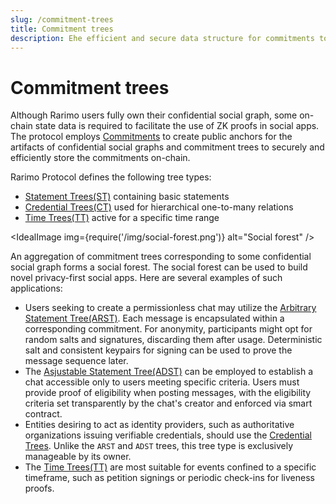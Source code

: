 ```yaml
---
slug: /commitment-trees
title: Commitment trees
description: Еhe efficient and secure data structure for commitments to the confidential social graph.
---
```


# Commitment trees

Although Rarimo users fully own their confidential social graph, some on-chain state data is required to facilitate the use of ZK proofs in social apps. The protocol employs [Commitments](/commitment-trees/commitments) to create public anchors for the artifacts of confidential social graphs and commitment trees to securely and efficiently store the commitments on-chain.

Rarimo Protocol defines the following tree types:
- [Statement Trees(ST)](/commitment-trees/statement-trees) containing basic statements
- [Credential Trees(CT)](/credential-trees) used for hierarchical one-to-many relations
- [Time Trees(TT)](/commitment-trees/time-trees) active for a specific time range

<IdealImage img={require('/img/social-forest.png')} alt="Social forest" />

An aggregation of commitment trees corresponding to some confidential social graph forms a social forest. The social forest can be used to build novel privacy-first social apps. Here are several examples of such applications:
- Users seeking to create a permissionless chat may utilize the [Arbitrary Statement Tree(ARST)](/commitment-trees/statement-trees#arbitrary-statement-trees). Each message is encapsulated within a corresponding commitment. For anonymity, participants might opt for random salts and signatures, discarding them after usage. Deterministic salt and consistent keypairs for signing can be used to prove the message sequence later.
- The [Asjustable Statement Tree(ADST)](/commitment-trees/statement-trees#adjastable-statement-trees)  can be employed to establish a chat accessible only to users meeting specific criteria. Users must provide proof of eligibility when posting messages, with the eligibility criteria set transparently by the chat's creator and enforced via smart contract.
- Entities desiring to act as identity providers, such as authoritative organizations issuing verifiable credentials, should use the [Credential Trees](/credential-trees). Unlike the `ARST` and `ADST` trees, this tree type is exclusively manageable by its owner.
- The [Time Trees(TT)](/commitment-trees/time-trees) are most suitable for events confined to a specific timeframe, such as petition signings or periodic check-ins for liveness proofs.
